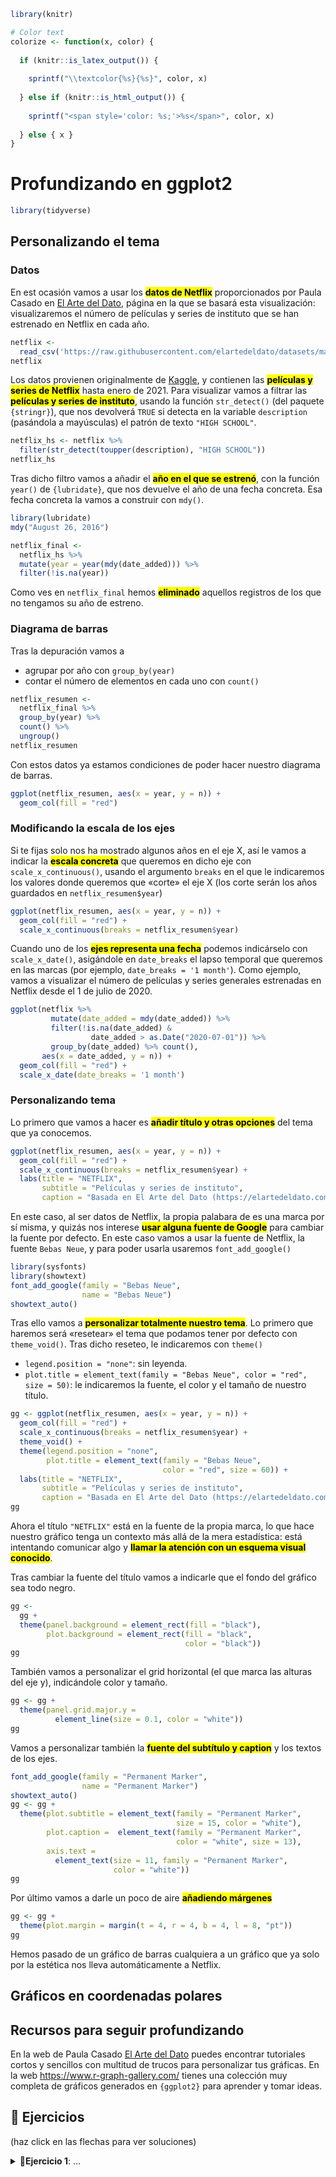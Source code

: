 ```r
library(knitr)

# Color text
colorize <- function(x, color) {
  
  if (knitr::is_latex_output()) {
    
    sprintf("\\textcolor{%s}{%s}", color, x)
    
  } else if (knitr::is_html_output()) {
    
    sprintf("<span style='color: %s;'>%s</span>", color, x)
    
  } else { x }
}
```

# Profundizando en ggplot2 {#ggplot2_plus}


```r
library(tidyverse)
```


## Personalizando el tema


### Datos

En est ocasión vamos a usar los <mark>**datos de Netflix**</mark> proporcionados por Paula Casado en [El Arte del Dato](https://elartedeldato.com/blog/como-anadir-una-anotacion-en-ggplot/), página en la que se basará esta visualización: visualizaremos el número de películas y series de instituto que se han estrenado en Netflix en cada año.

```r
netflix <-
  read_csv('https://raw.githubusercontent.com/elartedeldato/datasets/main/netflix_titles.csv')
netflix
```

Los datos provienen originalmente de [Kaggle](https://www.kaggle.com/shivamb/netflix-shows), y contienen las <mark>**películas y series de Netflix**</mark> hasta enero de 2021. Para visualizar vamos a filtrar las <mark>**películas y series de instituto**</mark>, usando la función `str_detect()` (del paquete `{stringr}`), que nos devolverá `TRUE` si detecta en la variable `description` (pasándola a mayúsculas) el patrón de texto `"HIGH SCHOOL"`.

```r
netflix_hs <- netflix %>%
  filter(str_detect(toupper(description), "HIGH SCHOOL"))
netflix_hs 
```

Tras dicho filtro vamos a añadir el <mark>**año en el que se estrenó**</mark>, con la función `year()` de `{lubridate}`, que nos devuelve el año de una fecha concreta. Esa fecha concreta la vamos a construir con `mdy()`.

```r
library(lubridate)
mdy("August 26, 2016")
```

```r
netflix_final <- 
  netflix_hs %>%
  mutate(year = year(mdy(date_added))) %>%
  filter(!is.na(year))
```

Como ves en `netflix_final` hemos <mark>**eliminado**</mark> aquellos registros de los que no tengamos su año de estreno. 

### Diagrama de barras

Tras la depuración vamos a

* agrupar por año con `group_by(year)`
* contar el número de elementos en cada uno con `count()`

```r
netflix_resumen <- 
  netflix_final %>%
  group_by(year) %>%
  count() %>%
  ungroup()
netflix_resumen
```

Con estos datos ya estamos condiciones de poder hacer nuestro diagrama de barras.

```r
ggplot(netflix_resumen, aes(x = year, y = n)) +
  geom_col(fill = "red")
```

### Modificando la escala de los ejes

Si te fijas solo nos ha mostrado algunos años en el eje X, así le vamos a indicar la <mark>**escala concreta**</mark> que queremos en dicho eje con `scale_x_continuous()`, usando el argumento `breaks` en el que le indicaremos los valores donde queremos que «corte» el eje X (los corte serán los años guardados en `netflix_resumen$year`)


```r
ggplot(netflix_resumen, aes(x = year, y = n)) +
  geom_col(fill = "red") +
  scale_x_continuous(breaks = netflix_resumen$year)
```
  
Cuando uno de los <mark>**ejes representa una fecha**</mark> podemos indicárselo con `scale_x_date()`, asigándole en `date_breaks` el lapso temporal que queremos en las marcas (por ejemplo, `date_breaks = '1 month'`). Como ejemplo, vamos a visualizar el número de películas y series generales estrenadas en Netflix desde el 1 de julio de 2020.
  
```r
ggplot(netflix %>%
         mutate(date_added = mdy(date_added)) %>%
         filter(!is.na(date_added) &
                  date_added > as.Date("2020-07-01")) %>%
         group_by(date_added) %>% count(),
       aes(x = date_added, y = n)) +
  geom_col(fill = "red") +
  scale_x_date(date_breaks = '1 month') 
```


### Personalizando tema

Lo primero que vamos a hacer es <mark>**añadir título y otras opciones**</mark> del tema que ya conocemos.

```r
ggplot(netflix_resumen, aes(x = year, y = n)) +
  geom_col(fill = "red") +
  scale_x_continuous(breaks = netflix_resumen$year) +
  labs(title = "NETFLIX",
       subtitle = "Películas y series de instituto",
       caption = "Basada en El Arte del Dato (https://elartedeldato.com) | Datos: Kaggle")
```

En este caso, al ser datos de Netflix, la propia palabara de es una marca por sí misma, y quizás nos interese <mark>**usar alguna fuente de Google**</mark> para cambiar la fuente por defecto. En este caso vamos a usar la fuente de Netflix, la fuente `Bebas Neue`, y para poder usarla usaremos `font_add_google()`

```r
library(sysfonts)
library(showtext)
font_add_google(family = "Bebas Neue",
                name = "Bebas Neue")
showtext_auto()
```

Tras ello vamos a <mark>**personalizar totalmente nuestro tema**</mark>. Lo primero que haremos será «resetear» el tema que podamos tener por defecto  con `theme_void()`. Tras dicho reseteo, le indicaremos con `theme()`

* `legend.position = "none"`: sin leyenda.
* `plot.title = element_text(family = "Bebas Neue", color = "red", size = 50)`: le indicaremos la fuente, el color y el tamaño de nuestro título.

```r
gg <- ggplot(netflix_resumen, aes(x = year, y = n)) +
  geom_col(fill = "red") +
  scale_x_continuous(breaks = netflix_resumen$year) +
  theme_void() +
  theme(legend.position = "none",
        plot.title = element_text(family = "Bebas Neue",
                                  color = "red", size = 60)) +
  labs(title = "NETFLIX",
       subtitle = "Películas y series de instituto",
       caption = "Basada en El Arte del Dato (https://elartedeldato.com) | Datos: Kaggle")
gg
```

Ahora el título `"NETFLIX"` está en la fuente de la propia marca, lo que hace nuestro gráfico tenga un contexto más allá de la mera estadística: está intentando comunicar algo y <mark>**llamar la atención con un esquema visual conocido**</mark>.

Tras cambiar la fuente del título vamos a indicarle que el fondo del gráfico sea todo negro.

```r
gg <- 
  gg +
  theme(panel.background = element_rect(fill = "black"),
        plot.background = element_rect(fill = "black", 
                                       color = "black"))
gg
```

También vamos a personalizar el grid horizontal (el que marca las alturas del eje y), indicándole color y tamaño.

```r
gg <- gg +
  theme(panel.grid.major.y =
          element_line(size = 0.1, color = "white"))
gg
```


Vamos a personalizar también la <mark>**fuente del subtítulo y caption**</mark> y los textos de los ejes.

```r
font_add_google(family = "Permanent Marker",
                name = "Permanent Marker")
showtext_auto()
gg <- gg + 
  theme(plot.subtitle = element_text(family = "Permanent Marker",
                                     size = 15, color = "white"),
        plot.caption =  element_text(family = "Permanent Marker",
                                     color = "white", size = 13),
        axis.text = 
          element_text(size = 11, family = "Permanent Marker",
                       color = "white"))
gg
```

Por último vamos a darle un poco de aire <mark>**añadiendo márgenes**</mark>

```r
gg <- gg +
  theme(plot.margin = margin(t = 4, r = 4, b = 4, l = 8, "pt"))
gg
```

Hemos pasado de un gráfico de barras cualquiera a un gráfico que ya solo por la estética nos lleva automáticamente a Netflix.


## Gráficos en coordenadas polares


## Recursos para seguir profundizando

En la web de Paula Casado [El Arte del Dato](https://elartedeldato.com/) puedes encontrar tutoriales cortos y sencillos con multitud de trucos para personalizar tus gráficas. En la web <https://www.r-graph-gallery.com/> tienes una colección muy completa de gráficos generados en `{ggplot2}` para aprender y tomar ideas.



## 📝 Ejercicios

(haz click en las flechas para ver soluciones)


<details>
  <summary>📝<strong>Ejercicio 1</strong>: ...</summary>

<!-- toc -->
- Solución:

...

<!-- tocstop -->
</details>

